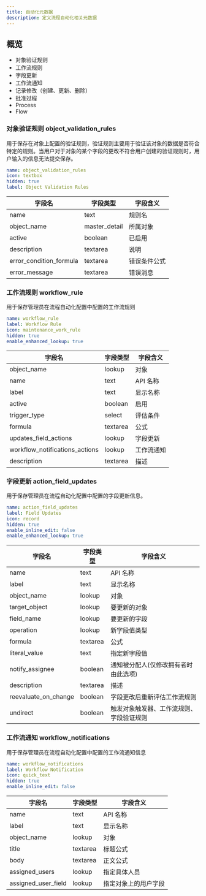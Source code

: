```yaml
---
title: 自动化元数据
description: 定义流程自动化相关元数据
---
```


## 概览

- 对象验证规则
- 工作流规则
- 字段更新
- 工作流通知
- 记录修改（创建、更新、删除）
- 批准过程
- Process
- Flow

### 对象验证规则 object_validation_rules
用于保存在对象上配置的验证规则，验证规则主要用于验证该对象的数据是否符合特定的规则。当用户对于对象的某个字段的更改不符合用户创建的验证规则时，用户输入的信息无法提交保存。

```yaml
name: object_validation_rules
icon: textbox
hidden: true
label: Object Validation Rules
```

| 字段名 | 字段类型 | 字段含义 |
|----|----|----|
| name | text | 规则名 |
| object_name | master_detail | 所属对象 |
| active | boolean | 已启用 |
| description | textarea | 说明 |
| error_condition_formula | textarea | 错误条件公式 |
| error_message | textarea | 错误消息 |

### 工作流规则 workflow_rule
用于保存管理员在流程自动化配置中配置的工作流规则

```yaml
name: workflow_rule
label: Workflow Rule
icon: maintenance_work_rule
hidden: true
enable_enhanced_lookup: true
```

| 字段名 | 字段类型 | 字段含义 |
|----|----|----|
| object_name | lookup | 对象 |
| name | text | API 名称 |
| label | text | 显示名称 |
| active | boolean | 启用 |
| trigger_type | select | 评估条件 |
| formula | textarea | 公式 |
| updates_field_actions | lookup | 字段更新 |
| workflow_notifications_actions | lookup | 工作流通知 |
| description | textarea | 描述 |


### 字段更新 action_field_updates
用于保存管理员在流程自动化配置中配置的字段更新信息。

```yaml
name: action_field_updates
label: Field Updates
icon: record
hidden: true
enable_inline_edit: false
enable_enhanced_lookup: true
```

| 字段名 | 字段类型 | 字段含义 |
|----|----|----|
| name |  text | API 名称 |
| label |  text | 显示名称 |
| object_name |  lookup | 对象 |
| target_object |  lookup | 要更新的对象 |
| field_name |  lookup | 要更新的字段 |
| operation |  lookup | 新字段值类型 |
| formula |  textarea | 公式 |
| literal_value |  text | 指定新字段值 |
| notify_assignee |  boolean | 通知被分配人(仅修改拥有者时由此选项) |
| description |  textarea | 描述 |
| reevaluate_on_change |  boolean | 字段更改后重新评估工作流规则 |
| undirect |  boolean | 触发对象触发器、工作流规则、字段验证规则 |

### 工作流通知 workflow_notifications
用于保存管理员在流程自动化配置中配置的工作流通知信息

```yaml
name: workflow_notifications
label: Workflow Notification
icon: quick_text
hidden: true
enable_inline_edit: false
```

| 字段名 | 字段类型 | 字段含义 |
|----|----|----|
| name | text | API 名称 |
| label | text | 显示名称 |
| object_name | lookup | 对象 |
| title | textarea | 标题公式 |
| body | textarea | 正文公式 |
| assigned_users | lookup | 指定具体人员 |
| assigned_user_field | lookup | 指定对象上的用户字段 |